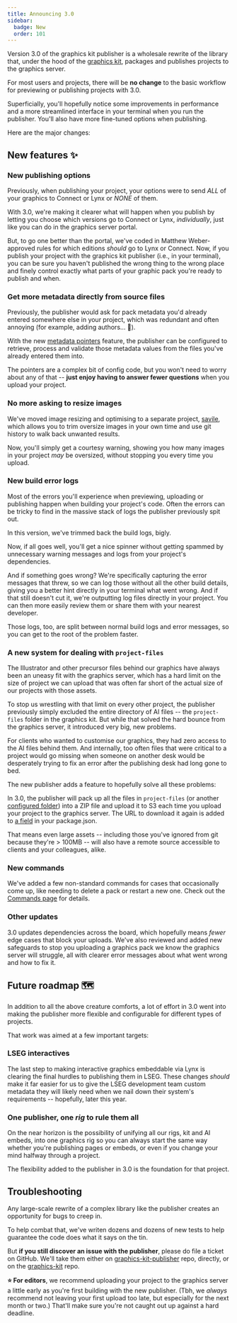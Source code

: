 ```yaml
---
title: Announcing 3.0
sidebar:
  badge: New
  order: 101
---
```



Version 3.0 of the graphics kit publisher is a wholesale rewrite of the library that, under the hood of the [graphics kit](https://github.com/reuters-graphics/bluprint_graphics-kit), packages and publishes projects to the graphics server.

For most users and projects, there will be **no change** to the basic workflow for previewing or publishing projects with 3.0.

Superficially, you'll hopefully notice some improvements in performance and a more streamlined interface in your terminal when you run the publisher. You'll also have more fine-tuned options when publishing.

Here are the major changes:

## New features ✨

### New publishing options

Previously, when publishing your project, your options were to send _ALL_ of your graphics to Connect or Lynx or _NONE_ of them.

With 3.0, we're making it clearer what will happen when you publish by letting you choose which versions go to Connect or Lynx, _individually_, just like you can do in the graphics server portal.

But, to go one better than the portal, we've coded in Matthew Weber-approved rules for which editions _should_ go to Lynx or Connect. Now, if you publish your project with the graphics kit publisher (i.e., in your terminal), you can be sure you haven't published the wrong thing to the wrong place and finely control exactly what parts of your graphic pack you're ready to publish and when.

### Get more metadata directly from source files

Previously, the publisher would ask for pack metadata you'd already entered somewhere else in your project, which was redundant and often annoying (for example, adding authors... 🤮).

With the new [metadata pointers](/graphics-kit-publisher/config/metadatapointers/) feature, the publisher can be configured to retrieve, process and validate those metadata values from the files you've already entered them into.

The pointers are a complex bit of config code, but you won't need to worry about any of that -- **just enjoy having to answer fewer questions** when you upload your project.


### No more asking to resize images

We've moved image resizing and optimising to a separate project, [savile](https://reuters-graphics.github.io/savile/), which allows you to trim oversize images in your own time and use git history to walk back unwanted results.

Now, you'll simply get a courtesy warning, showing you how many images in your project _may_ be oversized, without stopping you every time you upload.

### New build error logs

Most of the errors you'll experience when previewing, uploading or publishing happen when building your project's code. Often the errors can be tricky to find in the massive stack of logs the publisher previously spit out.

In this version, we've trimmed back the build logs, bigly. 

Now, if all goes well, you'll get a nice spinner without getting spammed by unnecessary warning messages and logs from your project's dependencies.

And if something goes wrong? We're specifically capturing the error messages that threw, so we can log those without all the other build details, giving you a better hint directly in your terminal what went wrong. And if that still doesn't cut it, we're outputting log files directly in your project. You can then more easily review them or share them with your nearest developer. 

Those logs, too, are split between normal build logs and error messages, so you can get to the root of the problem faster.

### A new system for dealing with `project-files`

The Illustrator and other precursor files behind our graphics have always been an uneasy fit with the graphics server, which has a hard limit on the size of project we can upload that was often far short of the actual size of our projects with those assets.

To stop us wrestling with that limit on every other project, the publisher previously simply excluded the entire directory of AI files -- the `project-files` folder in the graphics kit. But while that solved the hard bounce from the graphics server, it introduced very big, new problems.

For clients who wanted to customise our graphics, they had zero access to the AI files behind them. And internally, too often files that were critical to a project would go missing when someone on another desk would be desperately trying to fix an error after the publishing desk had long gone to bed.

The new publisher adds a feature to hopefully solve all these problems:

In 3.0, the publisher will pack up all the files in `project-files` (or another [configured folder](/graphics-kit-publisher/config/archiveeditions/#separateassets)) into a ZIP file and upload it to S3 each time you upload your project to the graphics server. The URL to download it again is added to [a field](/graphics-kit-publisher/package/#separateassets) in your package.json.

That means even large assets -- including those you've ignored from git because they're > 100MB -- will also have a remote source accessible to clients and your colleagues, alike.

### New commands

We've added a few non-standard commands for cases that occasionally come up, like needing to delete a pack or restart a new one. Check out the [Commands page](/graphics-kit-publisher/commands/) for details.

### Other updates

3.0 updates dependencies across the board, which hopefully means _fewer_ edge cases that block your uploads. We've also reviewed and added new safeguards to stop you uploading a graphics pack we know the graphics server will struggle, all with clearer error messages about what went wrong and how to fix it.

## Future roadmap 🗺️

In addition to all the above creature comforts, a lot of effort in 3.0 went into making the publisher more flexible and configurable for different types of projects.

That work was aimed at a few important targets:

### LSEG interactives

The last step to making interactive graphics embeddable via Lynx is clearing the final hurdles to publishing them in LSEG. These changes _should_ make it far easier for us to give the LSEG development team custom metadata they will likely need when we nail down their system's requirements -- hopefully, later this year.

### One publisher, one _rig_ to rule them all

On the near horizon is the possibility of unifying all our rigs, kit and AI embeds, into one graphics rig so you can always start the same way whether you're publishing pages or embeds, or even if you change your mind halfway through a project.

The flexibility added to the publisher in 3.0 is the foundation for that project.

## Troubleshooting

Any large-scale rewrite of a complex library like the publisher creates an opportunity for bugs to creep in.

To help combat that, we've writen dozens and dozens of new tests to help guarantee the code does what it says on the tin.

But **if you still discover an issue with the publisher**, please do file a ticket on GitHub. We'll take them either on [graphics-kit-publisher](https://github.com/reuters-graphics/graphics-kit-publisher/issues) repo, directly, or on the [graphics-kit](https://github.com/reuters-graphics/bluprint_graphics-kit/issues) repo.

**⭐️ For editors**, we recommend uploading your project to the graphics server a little early as you're first building with the new publisher. (Tbh, we _always_ recommend not leaving your first upload too late, but especially for the next month or two.) That'll make sure you're not caught out up against a hard deadline.